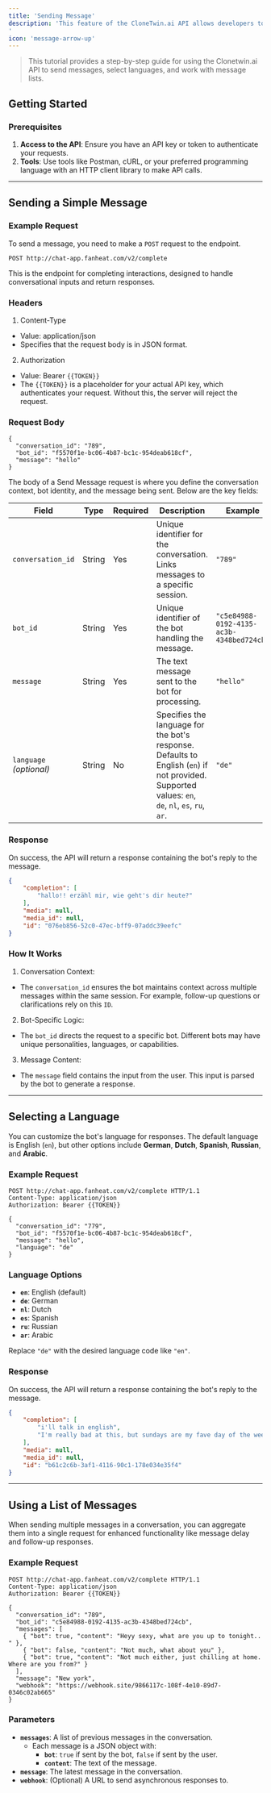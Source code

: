 ```yaml
---
title: 'Sending Message'
description: 'This feature of the CloneTwin.ai API allows developers to interact with the platform by sending messages to a bot within a conversation. 
'
icon: 'message-arrow-up'
---
```


> This tutorial provides a step-by-step guide for using the Clonetwin.ai API to send messages, select languages, and work with message lists.


## Getting Started

### Prerequisites
1. **Access to the API**: Ensure you have an API key or token to authenticate your requests.
2. **Tools**: Use tools like Postman, cURL, or your preferred programming language with an HTTP client library to make API calls.

---

## Sending a Simple Message

### Example Request

To send a message, you need to make a `POST` request to the endpoint. 
```http
POST http://chat-app.fanheat.com/v2/complete
```
This is the endpoint for completing interactions, designed to handle conversational inputs and return responses.

### Headers
1. Content-Type

- Value: application/json
- Specifies that the request body is in JSON format.

2. Authorization

- Value: Bearer `{{TOKEN}}`
- The `{{TOKEN}}` is a placeholder for your actual API key, which authenticates your request. Without this, the server will reject the request.

### Request Body

```http
{
  "conversation_id": "789",
  "bot_id": "f5570f1e-bc06-4b87-bc1c-954deab618cf",
  "message": "hello"
}
```
The body of a Send Message request is where you define the conversation context, bot identity, and the message being sent. Below are the key fields:


| **Field**           | **Type**  | **Required** | **Description**                                                                                                                                       | **Example**                              |
|----------------------|-----------|--------------|-------------------------------------------------------------------------------------------------------------------------------------------------------|------------------------------------------|
| `conversation_id`    | String    | Yes          | Unique identifier for the conversation. Links messages to a specific session.                                                                         | `"789"`                                  |
| `bot_id`             | String    | Yes          | Unique identifier of the bot handling the message.                                                                                                    | `"c5e84988-0192-4135-ac3b-4348bed724cb"` |
| `message`            | String    | Yes          | The text message sent to the bot for processing.                                                                                                      | `"hello"`                                |
| `language` *(optional)* | String    | No           | Specifies the language for the bot's response. Defaults to English (`en`) if not provided. Supported values: `en`, `de`, `nl`, `es`, `ru`, `ar`.      | `"de"`                                   |


### Response
On success, the API will return a response containing the bot's reply to the message.
```json
{
    "completion": [
        "hallo!! erzähl mir, wie geht's dir heute?"
    ],
    "media": null,
    "media_id": null,
    "id": "076eb856-52c0-47ec-bff9-07addc39eefc"
}

```

### How It Works
1. Conversation Context:

- The `conversation_id` ensures the bot maintains context across multiple messages within the same session. For example, follow-up questions or clarifications rely on this `ID`.

2. Bot-Specific Logic:

- The `bot_id` directs the request to a specific bot. Different bots may have unique personalities, languages, or capabilities.

3. Message Content:

- The `message` field contains the input from the user. This input is parsed by the bot to generate a response.
---

## Selecting a Language

You can customize the bot's language for responses. The default language is English (`en`), but other options include **German**, **Dutch**, **Spanish**, **Russian**, and **Arabic**.

### Example Request

```http
POST http://chat-app.fanheat.com/v2/complete HTTP/1.1
Content-Type: application/json
Authorization: Bearer {{TOKEN}}

{
  "conversation_id": "779",
  "bot_id": "f5570f1e-bc06-4b87-bc1c-954deab618cf",
  "message": "hello",
  "language": "de"
}
```

### Language Options
- **`en`**: English (default)
- **`de`**: German
- **`nl`**: Dutch
- **`es`**: Spanish
- **`ru`**: Russian
- **`ar`**: Arabic


<Tip> Replace `"de"` with the desired language code like `"en"`. </Tip>


### Response
On success, the API will return a response containing the bot's reply to the message.

```json
{
    "completion": [
        "i'll talk in english",
        "I'm really bad at this, but sundays are my fave day of the week I love sleeping in and then doing something crazy how about you??"
    ],
    "media": null,
    "media_id": null,
    "id": "b61c2c6b-3af1-4116-90c1-178e034e35f4"
}

```
---

## Using a List of Messages

When sending multiple messages in a conversation, you can aggregate them into a single request for enhanced functionality like message delay and follow-up responses.

### Example Request

```http
POST http://chat-app.fanheat.com/v2/complete HTTP/1.1
Content-Type: application/json
Authorization: Bearer {{TOKEN}}

{
  "conversation_id": "789",
  "bot_id": "c5e84988-0192-4135-ac3b-4348bed724cb",
  "messages": [
    { "bot": true, "content": "Heyy sexy, what are you up to tonight.. " },
    { "bot": false, "content": "Not much, what about you" },
    { "bot": true, "content": "Not much either, just chilling at home. Where are you from?" }
  ],
  "message": "New york",
  "webhook": "https://webhook.site/9866117c-108f-4e10-89d7-0346c02ab665"
}
```

### Parameters
- **`messages`**: A list of previous messages in the conversation.
  - Each message is a JSON object with:
    - **`bot`**: `true` if sent by the bot, `false` if sent by the user.
    - **`content`**: The text of the message.
- **`message`**: The latest message in the conversation.
- **`webhook`**: (Optional) A URL to send asynchronous responses to.
